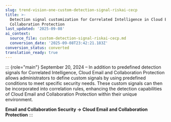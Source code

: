 ```yaml
---
slug: trend-vision-one-custom-detection-signal-riskai-cecp
title: >-
  Detection signal customization for Correlated Intelligence in Cloud Email and
  Collaboration Protection
last_updated: '2025-09-08'
ai_context:
  source_file: custom-detection-signal-riskai-cecp.md
  conversion_date: '2025-09-08T23:42:21.183Z'
conversion_status: converted
translation_ready: true
---
```


::: {role="main"}
September 20, 2024 – In addition to predefined detection signals for Correlated Intelligence, Cloud Email and Collaboration Protection allows administrators to define custom signals by using predefined conditions to meet specific security needs. These custom signals can then be incorporated into correlation rules, enhancing the detection capabilities of Cloud Email and Collaboration Protection within their unique environment.

**Email and Collaboration Security → Cloud Email and Collaboration Protection**
:::
